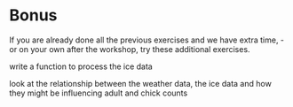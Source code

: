 # Bonus

If you are already done all the previous exercises and we have extra time, - or 
on your own after the workshop, try these additional exercises. 


write a function to process the ice data

look at the relationship between the weather data, the ice data and how they might be influencing adult and chick counts
